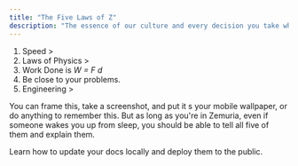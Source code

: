 ```yaml
---
title: "The Five Laws of Z"
description: "The essence of our culture and every decision you take while you work here, will fall into five simple rules."
---
```


1. Speed \>
2. Laws of Physics \>
3. Work Done is _W = F d_
4. Be close to your problems.
5. Engineering \>

You can frame this, take a screenshot, and put it s your mobile wallpaper, or do anything to remember this. But as long as you're in Zemuria, even if someone wakes you up from sleep, you should be able to tell all five of them and explain them.

Learn how to update your docs locally and deploy them to the public.